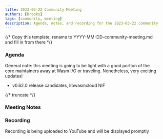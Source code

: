 ```yaml
---
title: 2023-03-22 Community Meeting
authors: [brooks]
tags: [community, meeting]
description: Agenda, notes, and recording for the 2023-03-22 community meeting
---
```



{/*  Copy this template, rename to YYYY-MM-DD-community-meeting.md and fill in from there */}

### Agenda
General note: this meeting is going to be light with a good portion of the core maintainers away at Wasm I/O or traveling. Nonetheless, very exciting updates!
- v0.62.0 release candidates, libwasmcloud NIF

{/* truncate */}

### Meeting Notes

### Recording
Recording is being uploaded to YouTube and will be displayed promptly
